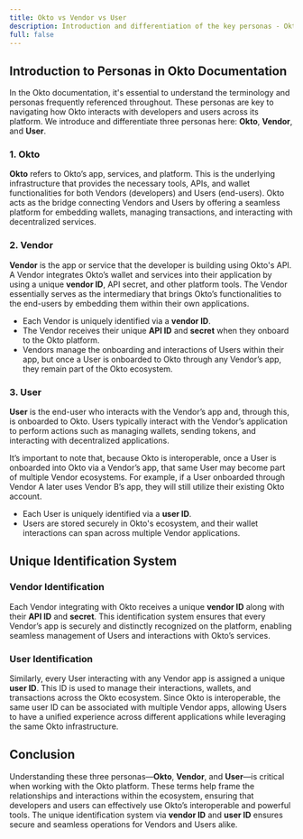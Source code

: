 ```yaml
---
title: Okto vs Vendor vs User
description: Introduction and differentiation of the key personas - Okto, Vendor, and User - along with unique identification methods in Okto’s platform.
full: false
---
```


## Introduction to Personas in Okto Documentation

In the Okto documentation, it's essential to understand the terminology and personas frequently referenced throughout. These personas are key to navigating how Okto interacts with developers and users across its platform. We introduce and differentiate three personas here: **Okto**, **Vendor**, and **User**.

### 1. Okto

**Okto** refers to Okto’s app, services, and platform. This is the underlying infrastructure that provides the necessary tools, APIs, and wallet functionalities for both Vendors (developers) and Users (end-users). Okto acts as the bridge connecting Vendors and Users by offering a seamless platform for embedding wallets, managing transactions, and interacting with decentralized services.

### 2. Vendor

**Vendor** is the app or service that the developer is building using Okto's API. A Vendor integrates Okto’s wallet and services into their application by using a unique **vendor ID**, API secret, and other platform tools. The Vendor essentially serves as the intermediary that brings Okto’s functionalities to the end-users by embedding them within their own applications. 

- Each Vendor is uniquely identified via a **vendor ID**.
- The Vendor receives their unique **API ID** and **secret** when they onboard to the Okto platform.
- Vendors manage the onboarding and interactions of Users within their app, but once a User is onboarded to Okto through any Vendor’s app, they remain part of the Okto ecosystem.

### 3. User

**User** is the end-user who interacts with the Vendor’s app and, through this, is onboarded to Okto. Users typically interact with the Vendor’s application to perform actions such as managing wallets, sending tokens, and interacting with decentralized applications. 

It’s important to note that, because Okto is interoperable, once a User is onboarded into Okto via a Vendor’s app, that same User may become part of multiple Vendor ecosystems. For example, if a User onboarded through Vendor A later uses Vendor B’s app, they will still utilize their existing Okto account. 

- Each User is uniquely identified via a **user ID**.
- Users are stored securely in Okto's ecosystem, and their wallet interactions can span across multiple Vendor applications.

## Unique Identification System

### Vendor Identification

Each Vendor integrating with Okto receives a unique **vendor ID** along with their **API ID** and **secret**. This identification system ensures that every Vendor’s app is securely and distinctly recognized on the platform, enabling seamless management of Users and interactions with Okto’s services.

### User Identification

Similarly, every User interacting with any Vendor app is assigned a unique **user ID**. This ID is used to manage their interactions, wallets, and transactions across the Okto ecosystem. Since Okto is interoperable, the same user ID can be associated with multiple Vendor apps, allowing Users to have a unified experience across different applications while leveraging the same Okto infrastructure.

## Conclusion

Understanding these three personas—**Okto**, **Vendor**, and **User**—is critical when working with the Okto platform. These terms help frame the relationships and interactions within the ecosystem, ensuring that developers and users can effectively use Okto’s interoperable and powerful tools. The unique identification system via **vendor ID** and **user ID** ensures secure and seamless operations for Vendors and Users alike.
